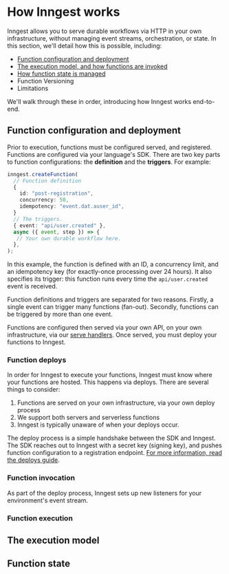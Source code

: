 # How Inngest works

Inngest allows you to serve durable workflows via HTTP in your own infrastructure, without
managing event streams, orchestration, or state. In this section, we'll detail how this is
possible, including:

- [Function configuration and deployment](#function-configuration-and-deployment)
- [The execution model, and how functions are invoked](#the-execution-model)
- [How function state is managed](#function-state)
- Function Versioning
- Limitations

We'll walk through these in order, introducing how Inngest works end-to-end.

## Function configuration and deployment

Prior to execution, functions must be configured served, and registered. Functions are
configured via your language's SDK. There are two key parts to function configurations:
the **definition** and the **triggers**.  For example:

```ts
inngest.createFunction(
  // Function definition
  {
    id: "post-registration",
    concurrency: 50,
    idempotency: "event.dat.auser_id",
  }
  // The triggers.
  { event: "api/user.created" },
  async ({ event, step }) => {
   // Your own durable workflow here.
  },
);
```

In this example, the function is defined with an ID, a concurrency limit, and an
idempotency key (for exactly-once processing over 24 hours). It also specifies its
trigger: this function runs every time the `api/user.created` event is received.

<Callout>
  Function definitions and triggers are separated for two reasons.  Firstly, a single event can trigger many functions (fan-out).  Secondly, functions can be triggered by more than one event.
</Callout>

Functions are configured then served via your own API, on your own infrastructure, via
our [serve handlers](/docs/sdk/serve).  Once served, you must deploy your functions
to Inngest.

### Function deploys

In order for Inngest to execute your functions, Inngest must know where your functions
are hosted.  This happens via deploys. There are several things to consider:

1. Functions are served on your own infrastructure, via your own deploy process
2. We support both servers and serverless functions
3. Inngest is typically unaware of when your deploys occur.

The deploy process is a simple handshake between the SDK and Inngest.  The SDK
reaches out to Inngest with a secret key (signing key), and pushes function
configuration to a registration endpoint. [For more information, read the
deploys guide](/docs/deploy).

### Function invocation

As part of the deploy process, Inngest sets up new listeners for your environment's
event stream.

### Function execution

## The execution model

## Function state
